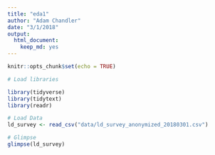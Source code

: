 ```yaml
---
title: "eda1"
author: "Adam Chandler"
date: "3/1/2018"
output: 
  html_document: 
    keep_md: yes
---
```


```r
knitr::opts_chunk$set(echo = TRUE)
```

```r

# Load libraries

library(tidyverse)
library(tidytext)
library(readr)

# Load Data
ld_survey <- read_csv("data/ld_survey_anonymized_20180301.csv")

# Glimpse
glimpse(ld_survey)

```


